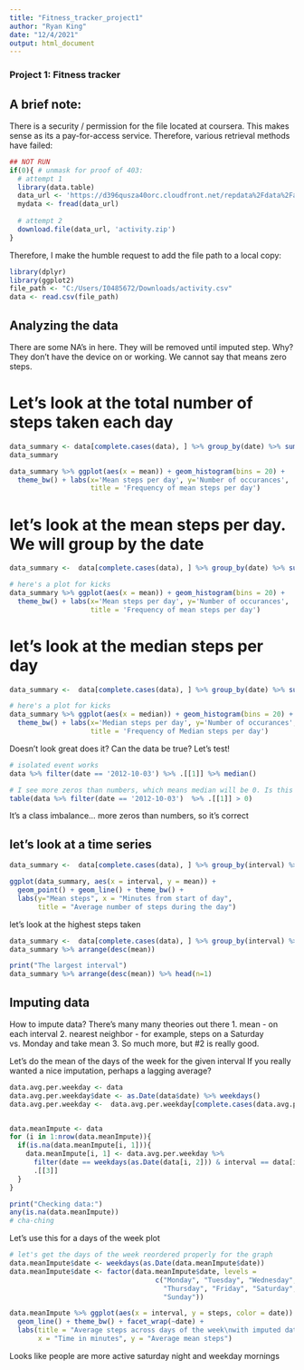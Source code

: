 ```yaml
---
title: "Fitness_tracker_project1"
author: "Ryan King"
date: "12/4/2021"
output: html_document
---
```

### Project 1: Fitness tracker

## A brief note:
There is a security / permission for the file located at coursera.
This makes sense as its a pay-for-access service.
Therefore, various retrieval methods have failed:
```r
## NOT RUN
if(0){ # unmask for proof of 403:
  # attempt 1
  library(data.table)
  data_url <- 'https://d396qusza40orc.cloudfront.net/repdata%2Fdata%2Factivity.zip'
  mydata <- fread(data_url)
  
  # attempt 2
  download.file(data_url, 'activity.zip')
}
```


Therefore, I make the humble request to add the file path to a local copy:

```r
library(dplyr)
library(ggplot2)
file_path <- "C:/Users/I0485672/Downloads/activity.csv"
data <- read.csv(file_path)
```

## Analyzing the data

There are some NA's in here. They will be removed until imputed step.
Why? They don't have the device on or working.
We cannot say that means zero steps.

# Let's look at the total number of steps taken each day
```r
data_summary <- data[complete.cases(data), ] %>% group_by(date) %>% summarize(mean=sum(steps, na.rm = TRUE))
data_summary

data_summary %>% ggplot(aes(x = mean)) + geom_histogram(bins = 20) +
  theme_bw() + labs(x='Mean steps per day', y='Number of occurances', 
                    title = 'Frequency of mean steps per day')
```

# let's look at the mean steps per day. We will group by the date
```r
data_summary <-  data[complete.cases(data), ] %>% group_by(date) %>% summarize(mean=mean(steps, na.rm = TRUE))

# here's a plot for kicks
data_summary %>% ggplot(aes(x = mean)) + geom_histogram(bins = 20) +
  theme_bw() + labs(x='Mean steps per day', y='Number of occurances', 
                    title = 'Frequency of mean steps per day')

```


# let's look at the median steps per day 
```r
data_summary <-  data[complete.cases(data), ] %>% group_by(date) %>% summarize(median=median(steps, na.rm = TRUE))

# here's a plot for kicks
data_summary %>% ggplot(aes(x = median)) + geom_histogram(bins = 20) +
  theme_bw() + labs(x='Median steps per day', y='Number of occurances', 
                    title = 'Frequency of Median steps per day')
```

Doesn't look great does it? Can the data be true? Let's test!
```r
# isolated event works
data %>% filter(date == '2012-10-03') %>% .[[1]] %>% median()

# I see more zeros than numbers, which means median will be 0. Is this true?
table(data %>% filter(date == '2012-10-03')  %>% .[[1]] > 0)
```
It's a class imbalance... more zeros than numbers, so it's correct

## let's look at a time series
```r
data_summary <-  data[complete.cases(data), ] %>% group_by(interval) %>% summarize(mean=mean(steps, na.rm = TRUE))

ggplot(data_summary, aes(x = interval, y = mean)) + 
  geom_point() + geom_line() + theme_bw() + 
  labs(y="Mean steps", x = "Minutes from start of day", 
       title = "Average number of steps during the day")
```

let's look at the highest steps taken
```r
data_summary <-  data[complete.cases(data), ] %>% group_by(interval) %>% summarize(mean=mean(steps, na.rm = TRUE))
data_summary %>% arrange(desc(mean))

print("The largest interval")
data_summary %>% arrange(desc(mean)) %>% head(n=1)
```

## Imputing data

How to impute data? There's many many theories out there
1. mean - on each interval
2. nearest neighbor - for example, steps on a Saturday vs. Monday and take mean
3. So much more, but #2 is really good.

Let's do the mean of the days of the week for the given interval
If you really wanted a nice imputation, perhaps a lagging average?

```r
data.avg.per.weekday <- data
data.avg.per.weekday$date <- as.Date(data$date) %>% weekdays()
data.avg.per.weekday <-  data.avg.per.weekday[complete.cases(data.avg.per.weekday), ] %>% group_by(date, interval) %>% summarize(mean=mean(steps, na.rm = TRUE))


data.meanImpute <- data
for (i in 1:nrow(data.meanImpute)){
  if(is.na(data.meanImpute[i, 1])){
    data.meanImpute[i, 1] <- data.avg.per.weekday %>% 
      filter(date == weekdays(as.Date(data[i, 2])) & interval == data[i, 3]) %>%
      .[[3]]
  }
}

print("Checking data:")
any(is.na(data.meanImpute))
# cha-ching
```

Let's use this for a days of the week plot
```r
# let's get the days of the week reordered properly for the graph
data.meanImpute$date <- weekdays(as.Date(data.meanImpute$date))
data.meanImpute$date <- factor(data.meanImpute$date, levels = 
                                    c("Monday", "Tuesday", "Wednesday", 
                                      "Thursday", "Friday", "Saturday", 
                                      "Sunday"))

data.meanImpute %>% ggplot(aes(x = interval, y = steps, color = date)) +
  geom_line() + theme_bw() + facet_wrap(~date) + 
  labs(title = "Average steps across days of the week\nwith imputed data",
       x = "Time in minutes", y = "Average mean steps")
```

Looks like people are more active saturday night and weekday mornings
